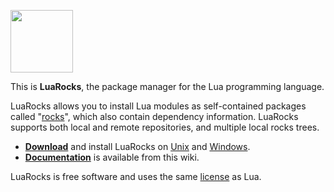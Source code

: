 <p align="center"><img src="http://keplerproject.github.io/luarocks/luarocks_500px.png" width="100"/></p>

This is '''LuaRocks''', the package manager for the Lua programming language.

LuaRocks allows you to install Lua modules as self-contained packages called "[[Types of rocks|rocks]]", which also contain dependency information. LuaRocks supports both local and remote repositories, and multiple local rocks trees.

* '''[[Download]]''' and install LuaRocks on [[Installation instructions for Unix|Unix]] and [[Installation instructions for Windows|Windows]].
* '''[[Documentation]]''' is available from this wiki.

LuaRocks is free software and uses the same [[License|license]] as Lua.
